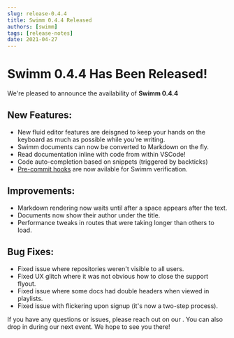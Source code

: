 ```yaml
---
slug: release-0.4.4
title: Swimm 0.4.4 Released
authors: [swimm] 
tags: [release-notes]
date: 2021-04-27
---
```


# Swimm 0.4.4 Has Been Released!

We're pleased to announce the availability of **Swimm 0.4.4**<SwimmMoji text="release"/>

<SwimmReleaseBlogPost version="0.4.4" />

<SwimmReleaseVideo version="0.4.4" />

## New Features:

 - New fluid editor features are deisgned to keep your hands on the keyboard as much as possible while you're writing.
 - Swimm documents can now be converted to Markdown on the fly.
 - Read documentation inline with code from within VSCode!
 - Code auto-completion based on snippets (triggered by backticks)
 - [Pre-commit hooks](https://github.com/swimmio/pre-commit) are now avilable for Swimm verification.

## Improvements:

 - Markdown rendering now waits until after a space appears after the text.
 - Documents now show their author under the title.
 - Performance tweaks in routes that were taking longer than others to load.

## Bug Fixes:

 - Fixed issue where repositories weren't visible to all users. 
 - Fixed UX glitch where it was not obvious how to close the support flyout.
 - Fixed issue where some docs had double headers when viewed in playlists.
 - Fixed issue with flickering upon signup (it's now a two-step process).

If you have any questions or issues, please reach out on our <SwimmLink target="slack" />. You can
also drop in during our next <SwimmLink target="officeHours" /> event. We hope to see you there!

<SwimmReleaseTweet version="0.4.4"/>
